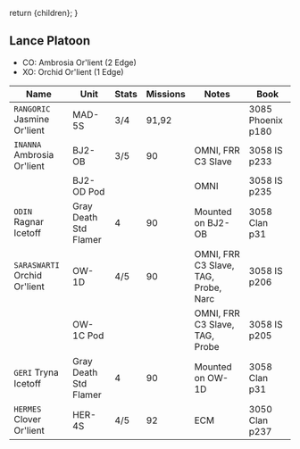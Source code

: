   return <Framework>{children}</Framework>;
}

## Lance Platoon

- CO: Ambrosia Or'lient (2 Edge)
- XO: Orchid Or'lient (1 Edge)

| Name                         | Unit                  | Stats | Missions | Notes                                | Book              |
| ---------------------------- | --------------------- | ----- | -------- | ------------------------------------ | ----------------- |
| `RANGORIC` Jasmine Or'lient  | MAD-5S                | 3/4   | 91,92    |                                      | 3085 Phoenix p180 |
| `INANNA` Ambrosia Or'lient   | BJ2-OB                | 3/5   | 90       | OMNI, FRR C3 Slave                   | 3058 IS p233      |
|                              | BJ2-OD Pod            |       |          | OMNI                                 | 3058 IS p235      |
| `ODIN` Ragnar Icetoff        | Gray Death Std Flamer | 4     | 90       | Mounted on BJ2-OB                    | 3058 Clan p31     |
| `SARASWARTI` Orchid Or'lient | OW-1D                 | 4/5   | 90       | OMNI, FRR C3 Slave, TAG, Probe, Narc | 3058 IS p206      |
|                              | OW-1C Pod             |       |          | OMNI, FRR C3 Slave, TAG, Probe       | 3058 IS p205      |
| `GERI` Tryna Icetoff         | Gray Death Std Flamer | 4     | 90       | Mounted on OW-1D                     | 3058 Clan p31     |
| `HERMES` Clover Or'lient     | HER-4S                | 4/5   | 92       | ECM                                  | 3050 Clan p237    |
